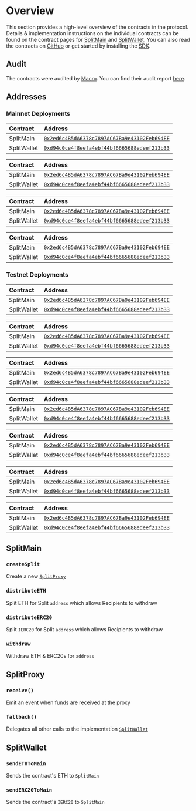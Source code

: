 
# Overview

This section provides a high-level overview of the contracts in the protocol.
Details & implementation instructions on the individual contracts can be found
on the contract pages for [SplitMain](/smartcontracts/SplitMain) and
[SplitWallet](/smartcontracts/SplitWallet). You can also read the contracts on
[GitHub](https://github.com/0xSplits/splits-contracts) or get started by
installing the [SDK](/sdk).

## Audit

The contracts were audited by [Macro](https://0xmacro.com/audits). You can find
their audit report
[here](https://github.com/0xSplits/splits-contracts/blob/main/audit/0xSplits_A-1.pdf).

## Addresses

### Mainnet Deployments

<Toggle title="Ethereum – 1">

| Contract    | Address                                                                                                                      |
| :---------- | :--------------------------------------------------------------------------------------------------------------------------- |
| SplitMain   | [`0x2ed6c4B5dA6378c7897AC67Ba9e43102Feb694EE`](https://etherscan.io/address/0x2ed6c4B5dA6378c7897AC67Ba9e43102Feb694EE#code)      |
| SplitWallet | [`0xd94c0ce4f8eefa4ebf44bf6665688edeef213b33`](https://etherscan.io/address/0xd94c0ce4f8eefa4ebf44bf6665688edeef213b33#code) |

</Toggle>

<Toggle title="Optimism – 10">

| Contract    | Address                                                                                                                      |
| :---------- | :--------------------------------------------------------------------------------------------------------------------------- |
| SplitMain   | [`0x2ed6c4B5dA6378c7897AC67Ba9e43102Feb694EE`](https://optimistic.etherscan.io/address/0x2ed6c4B5dA6378c7897AC67Ba9e43102Feb694EE#code) |
| SplitWallet | [`0xd94c0ce4f8eefa4ebf44bf6665688edeef213b33`](https://optimistic.etherscan.io/address/0xd94c0ce4f8eefa4ebf44bf6665688edeef213b33#code) |

</Toggle>

<Toggle title="Polygon – 137">

| Contract    | Address                                                                                                                         |
| :---------- | :------------------------------------------------------------------------------------------------------------------------------ |
| SplitMain   | [`0x2ed6c4B5dA6378c7897AC67Ba9e43102Feb694EE`](https://polygonscan.com/address/0x2ed6c4B5dA6378c7897AC67Ba9e43102Feb694EE#code)      |
| SplitWallet | [`0xd94c0ce4f8eefa4ebf44bf6665688edeef213b33`](https://polygonscan.com/address/0xd94c0ce4f8eefa4ebf44bf6665688edeef213b33#code) |

</Toggle>

<Toggle title="Arbitrum – 42161">

| Contract    | Address                                                                                                                         |
| :---------- | :------------------------------------------------------------------------------------------------------------------------------ |
| SplitMain   | [`0x2ed6c4B5dA6378c7897AC67Ba9e43102Feb694EE`](https://arbiscan.io/address/0x2ed6c4B5dA6378c7897AC67Ba9e43102Feb694EE#code) |
| SplitWallet | [`0xd94c0ce4f8eefa4ebf44bf6665688edeef213b33`](https://arbiscan.io/address/0xd94c0ce4f8eefa4ebf44bf6665688edeef213b33#code) |

</Toggle>

### Testnet Deployments

<Toggle title="Goerli – 5">

| Contract    | Address                                                                                                                             |
| :---------- | :---------------------------------------------------------------------------------------------------------------------------------- |
| SplitMain   | [`0x2ed6c4B5dA6378c7897AC67Ba9e43102Feb694EE`](https://goerli.etherscan.io/address/0x2ed6c4B5dA6378c7897AC67Ba9e43102Feb694EE#code)      |
| SplitWallet | [`0xd94c0ce4f8eefa4ebf44bf6665688edeef213b33`](https://goerli.etherscan.io/address/0xd94c0ce4f8eefa4ebf44bf6665688edeef213b33#code) |

</Toggle>

<Toggle title="Ropsten – 3">

| Contract    | Address                                                                                                                              |
| :---------- | :----------------------------------------------------------------------------------------------------------------------------------- |
| SplitMain   | [`0x2ed6c4B5dA6378c7897AC67Ba9e43102Feb694EE`](https://ropsten.etherscan.io/address/0x2ed6c4B5dA6378c7897AC67Ba9e43102Feb694EE#code)      |
| SplitWallet | [`0xd94c0ce4f8eefa4ebf44bf6665688edeef213b33`](https://ropsten.etherscan.io/address/0xd94c0ce4f8eefa4ebf44bf6665688edeef213b33#code) |

</Toggle>

<Toggle title="Rinkeby – 4">

| Contract    | Address                                                                                                                              |
| :---------- | :----------------------------------------------------------------------------------------------------------------------------------- |
| SplitMain   | [`0x2ed6c4B5dA6378c7897AC67Ba9e43102Feb694EE`](https://rinkeby.etherscan.io/address/0x2ed6c4B5dA6378c7897AC67Ba9e43102Feb694EE#code)      |
| SplitWallet | [`0xd94c0ce4f8eefa4ebf44bf6665688edeef213b33`](https://rinkeby.etherscan.io/address/0xd94c0ce4f8eefa4ebf44bf6665688edeef213b33#code) |

</Toggle>

<Toggle title="Kovan – 42">

| Contract    | Address                                                                                                                            |
| :---------- | :--------------------------------------------------------------------------------------------------------------------------------- |
| SplitMain   | [`0x2ed6c4B5dA6378c7897AC67Ba9e43102Feb694EE`](https://kovan.etherscan.io/address/0x2ed6c4B5dA6378c7897AC67Ba9e43102Feb694EE#code)      |
| SplitWallet | [`0xd94c0ce4f8eefa4ebf44bf6665688edeef213b33`](https://kovan.etherscan.io/address/0xd94c0ce4f8eefa4ebf44bf6665688edeef213b33#code) |

</Toggle>

<Toggle title="Optimism Goerli – 420">

| Contract    | Address                                                                                                                      |
| :---------- | :--------------------------------------------------------------------------------------------------------------------------- |
| SplitMain   | [`0x2ed6c4B5dA6378c7897AC67Ba9e43102Feb694EE`](https://goerli-optimism.etherscan.io/address/0x2ed6c4B5dA6378c7897AC67Ba9e43102Feb694EE#code) |
| SplitWallet | [`0xd94c0ce4f8eefa4ebf44bf6665688edeef213b33`](https://goerli-optimism.etherscan.io/address/0xd94c0ce4f8eefa4ebf44bf6665688edeef213b33#code) |

</Toggle>

<Toggle title="Polygon Mumbai – 80001">

| Contract    | Address                                                                                                                                |
| :---------- | :------------------------------------------------------------------------------------------------------------------------------------- |
| SplitMain   | [`0x2ed6c4B5dA6378c7897AC67Ba9e43102Feb694EE`](https://mumbai.polygonscan.com/address/0x2ed6c4B5dA6378c7897AC67Ba9e43102Feb694EE#code)      |
| SplitWallet | [`0xd94c0ce4f8eefa4ebf44bf6665688edeef213b33`](https://mumbai.polygonscan.com/address/0xd94c0ce4f8eefa4ebf44bf6665688edeef213b33#code) |

</Toggle>

<Toggle title="Arbitrum Goerli – 421613">

| Contract    | Address                                                                                                                      |
| :---------- | :--------------------------------------------------------------------------------------------------------------------------- |
| SplitMain   | [`0x2ed6c4B5dA6378c7897AC67Ba9e43102Feb694EE`](https://goerli-rollup-explorer.arbitrum.io/address/0x2ed6c4B5dA6378c7897AC67Ba9e43102Feb694EE) |
| SplitWallet | [`0xd94c0ce4f8eefa4ebf44bf6665688edeef213b33`](https://goerli-rollup-explorer.arbitrum.io/address/0xD94c0CE4f8eEfA4Ebf44bf6665688EdEEf213B33) |

</Toggle>

## SplitMain

### `createSplit`

Create a new [`SplitProxy`](#splitproxy)

### `distributeETH`

Split ETH for Split `address` which allows Recipients to withdraw

### `distributeERC20`

Split `IERC20` for Split `address` which allows Recipients to withdraw

### `withdraw`

Withdraw ETH & ERC20s for `address`

## SplitProxy

### `receive()`

Emit an event when funds are received at the proxy

### `fallback()`

Delegates all other calls to the implementation [`SplitWallet`](#splitwallet)

## SplitWallet

### `sendETHToMain`

Sends the contract's ETH to `SplitMain`

### `sendERC20ToMain`

Sends the contract's `IERC20` to `SplitMain`
